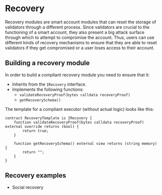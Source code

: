 # Recovery

Recovery modules are smart account modules that can reset the storage of validators through a different process. Since validators are crucial to the functioning of a smart account, they also present a big attack surface through which to attempt to compromise the account. Thus, users can use different kinds of recovery mechanisms to ensure that they are able to reset validators if they get compromised or a user loses access to their account.

## Building a recovery module

In order to build a compliant recovery module you need to ensure that it:

-   Inherits from the `IRecovery` interface.
-   Implements the following functions:
    -   `validateRecoveryProof(bytes calldata recoveryProof)`
    -   `getRecoverySchema()`

The template for a compliant executor (without actual logic) looks like this:

```solidity
contract RecoveryTemplate is IRecovery {
    function validateRecoveryProof(bytes calldata recoveryProof) external override returns (bool) {
        return true;
    }

    function getRecoverySchema() external view returns (string memory) {
        return "";
    }
}
```

## Recovery examples

-   Social recovery
